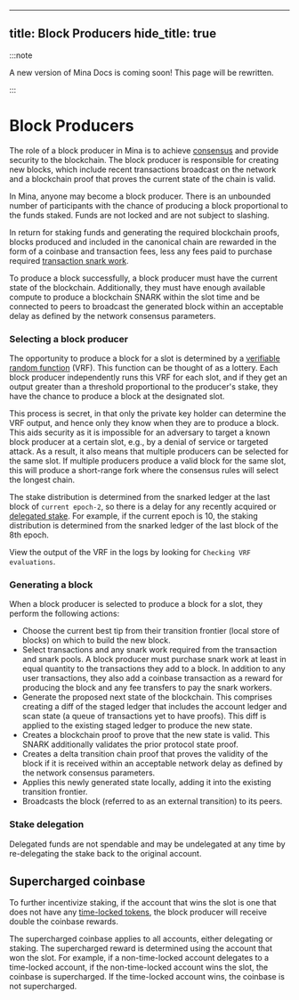 
---
title: Block Producers
hide_title: true
---

:::note

A new version of Mina Docs is coming soon! This page will be rewritten.

:::

# Block Producers

The role of a block producer in Mina is to achieve [consensus](/architecture/consensus) and provide security to the blockchain. The block producer is responsible for creating new blocks, which include recent transactions broadcast on the network and a blockchain proof that proves the current state of the chain is valid.

In Mina, anyone may become a block producer. There is an unbounded number of participants with the chance of producing a block proportional to the funds staked. Funds are not locked and are not subject to slashing.

In return for staking funds and generating the required blockchain proofs, blocks produced and included in the canonical chain are rewarded in the form of a coinbase and transaction fees, less any fees paid to purchase required [transaction snark work](/architecture/snark-workers).

To produce a block successfully, a block producer must have the current state of the blockchain. Additionally, they must have enough available compute to produce a blockchain SNARK within the slot time and be connected to peers to broadcast the generated block within an acceptable delay as defined by the network consensus parameters.

### Selecting a block producer

The opportunity to produce a block for a slot is determined by a [verifiable random function](https://en.wikipedia.org/wiki/Verifiable_random_function) (VRF). This function can be thought of as a lottery. Each block producer independently runs this VRF for each slot, and if they get an output greater than a threshold proportional to the producer's stake, they have the chance to produce a block at the designated slot.

This process is secret, in that only the private key holder can determine the VRF output, and hence only they know when they are to produce a block. This aids security as it is impossible for an adversary to target a known block producer at a certain slot, e.g., by a denial of service or targeted attack. As a result, it also means that multiple producers can be selected for the same slot. If multiple producers produce a valid block for the same slot, this will produce a short-range fork where the consensus rules will select the longest chain.

The stake distribution is determined from the snarked ledger at the last block of `current epoch-2`, so there is a delay for any recently acquired or [delegated stake](#stake-delegation). For example, if the current epoch is 10, the staking distribution is determined from the snarked ledger of the last block of the 8th epoch.

<Alert>

View the output of the VRF in the logs by looking for `Checking VRF evaluations`.

</Alert>

### Generating a block

When a block producer is selected to produce a block for a slot, they perform the following actions:

* Choose the current best tip from their transition frontier (local store of blocks) on which to build the new block.
* Select transactions and any snark work required from the transaction and snark pools. A block producer must purchase snark work at least in equal quantity to the transactions they add to a block. In addition to any user transactions, they also add a coinbase transaction as a reward for producing the block and any fee transfers to pay the snark workers.
* Generate the proposed next state of the blockchain. This comprises creating a diff of the staged ledger that includes the account ledger and scan state (a queue of transactions yet to have proofs). This diff is applied to the existing staged ledger to produce the new state.
* Creates a blockchain proof to prove that the new state is valid. This SNARK additionally validates the prior protocol state proof.
* Creates a delta transition chain proof that proves the validity of the block if it is received within an acceptable network delay as defined by the network consensus parameters.
* Applies this newly generated state locally, adding it into the existing transition frontier.
* Broadcasts the block (referred to as an external transition) to its peers.

### Stake delegation

Delegated funds are not spendable and may be undelegated at any time by re-delegating the stake back to the original account.

## Supercharged coinbase

To further incentivize staking, if the account that wins the slot is one that does not have any [time-locked tokens](/architecture/timelock), the block producer will receive double the coinbase rewards.

The supercharged coinbase applies to all accounts, either delegating or staking. The supercharged reward is determined using the account that won the slot. For example, if a non-time-locked account delegates to a time-locked account, if the non-time-locked account wins the slot, the coinbase is supercharged. If the time-locked account wins, the coinbase is not supercharged.
